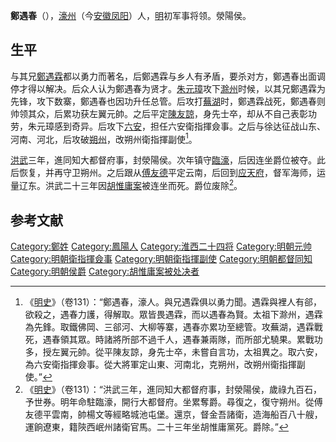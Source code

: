 {{Otheruses|other=名为鄭遇春的其他人物|鄭遇春 (嘉靖進士)}}

'''鄭遇春'''（{{bd|14世纪|？|1390年|}}），[[濠州|濠州]]（今[[安徽|安徽]][[凤阳|凤阳]]）人，[[明|明]]初军事将领。滎陽侯。

==生平==
与其兄[[鄭遇霖|鄭遇霖]]都以勇力而著名，后鄭遇霖与乡人有矛盾，要杀对方，鄭遇春出面调停才得以解决。后众人认为鄭遇春为贤才。[[朱元璋|朱元璋]]攻下[[滁州|滁州]]时候，以其兄鄭遇霖为先锋，攻下数寨，鄭遇春也因功升任总管。后攻打[[蕪湖|蕪湖]]时，鄭遇霖战死，鄭遇春则帅领其众，后累功获左翼元帥。之后平定[[陳友諒|陳友諒]]，身先士卒，却从不自己表彰功劳，朱元璋感到奇异。后攻下[[六安|六安]]，担任六安衛指揮僉事。之后与徐达征战山东、河南、河北，后攻破[[朔州|朔州]]，改朔州衛指揮副使<ref>《[[明史|明史]]》（卷131）：“鄭遇春，濠人。與兄遇霖俱以勇力聞。遇霖與裡人有郤，欲殺之，遇春力護，得解取。眾皆畏遇霖，而以遇春為賢。太祖下滁州，遇霖為先鋒。取鐵佛岡、三郤河、大柳等寨，遇春亦累功至總管。攻蕪湖，遇霖戰死，遇春領其眾。時諸將所部不過千人，遇春兼兩隊，而所部尤驍果。累戰功多，授左翼元帥。從平陳友諒，身先士卒，未嘗自言功，太祖異之。取六安，為六安衛指揮僉事。從大將軍定山東、河南北，克朔州，改朔州衛指揮副使。”</ref>。

[[洪武|洪武]]三年，進同知大都督府事，封滎陽侯。次年镇守[[臨濠|臨濠]]，后因连坐爵位被夺。此后恢复，并再守卫朔州。之后跟从[[傅友德|傅友德]]平定云南，后回到[[应天府_(明朝)|应天府]]，督军海师，运量辽东。洪武二十三年因[[胡惟庸案|胡惟庸案]]被连坐而死。爵位废除<ref>《[[明史|明史]]》（卷131）：“洪武三年，進同知大都督府事，封滎陽侯，歲祿九百石，予世券。明年命駐臨濠，開行大都督府。坐累奪爵。尋復之，復守朔州。從傅友德平雲南，帥楊文等經略城池屯堡。還京，督金吾諸衛，造海船百八十艘，運餉遼東，籍陝西岷州諸衛官馬。二十三年坐胡惟庸黨死。爵除。”</ref>。

==参考文献==
{{wikisource|明史/卷131}}
{{reflist}}

{{Authority control}}

{{DEFAULTSORT:}}
[[Category:鄭姓|Category:鄭姓]]
[[Category:鳳陽人|Category:鳳陽人]]
[[Category:淮西二十四将|Category:淮西二十四将]]
[[Category:明朝元帅|Category:明朝元帅]]
[[Category:明朝衛指揮僉事|Category:明朝衛指揮僉事]]
[[Category:明朝衛指揮副使|Category:明朝衛指揮副使]]
[[Category:明朝都督同知|Category:明朝都督同知]]
[[Category:明朝侯爵|Category:明朝侯爵]]
[[Category:胡惟庸案被处决者|Category:胡惟庸案被处决者]]


{{明朝官员小作品}}